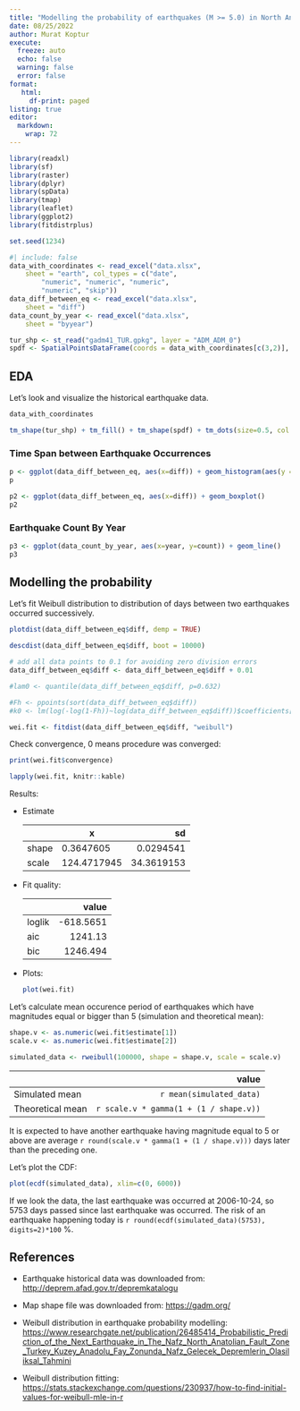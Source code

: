 ```yaml
---
title: "Modelling the probability of earthquakes (M >= 5.0) in North Anatolian Fault Zone"
date: 08/25/2022
author: Murat Koptur
execute:
  freeze: auto
  echo: false
  warning: false
  error: false
format: 
   html:
     df-print: paged
listing: true
editor: 
  markdown: 
    wrap: 72
---
```


```r
library(readxl)
library(sf)
library(raster)
library(dplyr)
library(spData)
library(tmap)    
library(leaflet)
library(ggplot2)
library(fitdistrplus)

set.seed(1234)
```

```r
#| include: false
data_with_coordinates <- read_excel("data.xlsx", 
    sheet = "earth", col_types = c("date", 
        "numeric", "numeric", "numeric", 
        "numeric", "skip"))
data_diff_between_eq <- read_excel("data.xlsx", 
    sheet = "diff")
data_count_by_year <- read_excel("data.xlsx", 
    sheet = "byyear")

tur_shp <- st_read("gadm41_TUR.gpkg", layer = "ADM_ADM_0")
spdf <- SpatialPointsDataFrame(coords = data_with_coordinates[c(3,2)], data = data_with_coordinates)
```

## EDA

Let's look and visualize the historical earthquake data.

```r
data_with_coordinates
```

```r
tm_shape(tur_shp) + tm_fill() + tm_shape(spdf) + tm_dots(size=0.5, col = "magnitude", alpha=0.4)
```

### Time Span between Earthquake Occurrences

```r
p <- ggplot(data_diff_between_eq, aes(x=diff)) + geom_histogram(aes(y = ..density..)) + geom_density()
p
```

```r
p2 <- ggplot(data_diff_between_eq, aes(x=diff)) + geom_boxplot()
p2
```

### Earthquake Count By Year

```r
p3 <- ggplot(data_count_by_year, aes(x=year, y=count)) + geom_line()
p3
```

## Modelling the probability

Let's fit Weibull distribution to distribution of days between two earthquakes occurred successively.

```r
plotdist(data_diff_between_eq$diff, demp = TRUE)
```

```r
descdist(data_diff_between_eq$diff, boot = 10000)
```

```r
# add all data points to 0.1 for avoiding zero division errors
data_diff_between_eq$diff <- data_diff_between_eq$diff + 0.01

#lam0 <- quantile(data_diff_between_eq$diff, p=0.632)

#Fh <- ppoints(sort(data_diff_between_eq$diff))
#k0 <- lm(log(-log(1-Fh))~log(data_diff_between_eq$diff))$coefficients[2]

wei.fit <- fitdist(data_diff_between_eq$diff, "weibull")
```
Check convergence, 0 means procedure was converged:

```r
print(wei.fit$convergence)
```

```r
lapply(wei.fit, knitr::kable)
```

Results:

* Estimate

  |      |           x|          sd|
  |:-----|------------|-----------:|
  |shape |   0.3647605|   0.0294541|
  |scale | 124.4717945|  34.3619153|
  
* Fit quality:

  |       |       value|
  |:------|-----------:|
  |loglik |   -618.5651|
  |aic    |     1241.13|
  |bic    |    1246.494|
  
* Plots:
  
  ```r
  plot(wei.fit)
  ```   

Let's calculate mean occurence period of earthquakes which have magnitudes equal or bigger than 5 (simulation and theoretical mean):

```r
shape.v <- as.numeric(wei.fit$estimate[1])
scale.v <- as.numeric(wei.fit$estimate[2])

simulated_data <- rweibull(100000, shape = shape.v, scale = scale.v)
```

|                   |                                 value|
|:------------------|-------------------------------------:|
|Simulated mean     |              `r mean(simulated_data)`|
|Theoretical mean   |`r scale.v * gamma(1 + (1 / shape.v))`|

It is expected to have another earthquake having magnitude equal to 5 or above are average `r round(scale.v * gamma(1 + (1 / shape.v)))` days later than the preceding one.

Let's plot the CDF:

```r
plot(ecdf(simulated_data), xlim=c(0, 6000))
```

If we look the data, the last earthquake was occurred at 2006-10-24, so 5753 days passed since last earthquake was occurred. The risk of an earthquake happening today is `r round(ecdf(simulated_data)(5753), digits=2)*100` %.

## References

-   Earthquake historical data was downloaded from: <http://deprem.afad.gov.tr/depremkatalogu>

-   Map shape file was downloaded from: <https://gadm.org/>

-   Weibull distribution in earthquake probability modelling: <https://www.researchgate.net/publication/26485414_Probabilistic_Prediction_of_the_Next_Earthquake_in_The_Nafz_North_Anatolian_Fault_Zone_Turkey_Kuzey_Anadolu_Fay_Zonunda_Nafz_Gelecek_Depremlerin_Olasiliksal_Tahmini>

-   Weibull distribution fitting: <https://stats.stackexchange.com/questions/230937/how-to-find-initial-values-for-weibull-mle-in-r>
